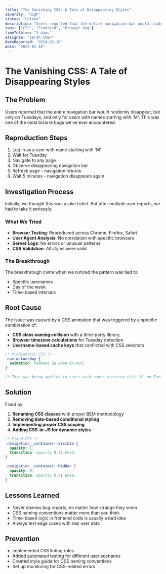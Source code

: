 ```yaml
---
title: "The Vanishing CSS: A Tale of Disappearing Styles"
severity: "high"
status: "solved"
description: "Users reported that the entire navigation bar would randomly disappear, but only on Tuesdays, and only for users with names starting with 'M'."
tags: ["CSS", "Frontend", "Browser Bug"]
timeToSolve: "3 days"
assignee: "Sarah Chen"
dateReported: "2024-01-10"
date: "2024-01-10"
---
```


# The Vanishing CSS: A Tale of Disappearing Styles

## The Problem

Users reported that the entire navigation bar would randomly disappear, but only on Tuesdays, and only for users with names starting with 'M'. This was one of the most bizarre bugs we've ever encountered.

## Reproduction Steps

1. Log in as a user with name starting with 'M'
2. Wait for Tuesday
3. Navigate to any page
4. Observe disappearing navigation bar
5. Refresh page - navigation returns
6. Wait 5 minutes - navigation disappears again

## Investigation Process

Initially, we thought this was a joke ticket. But after multiple user reports, we had to take it seriously.

### What We Tried

- **Browser Testing**: Reproduced across Chrome, Firefox, Safari
- **User Agent Analysis**: No correlation with specific browsers
- **Server Logs**: No errors or unusual patterns
- **CSS Validation**: All styles were valid

### The Breakthrough

The breakthrough came when we noticed the pattern was tied to:
- Specific usernames
- Day of the week
- Time-based intervals

## Root Cause

The issue was caused by a CSS animation that was triggered by a specific combination of:

- **CSS class naming collision** with a third-party library
- **Browser timezone calculations** for Tuesday detection
- **Username-based cache keys** that conflicted with CSS selectors

```css
/* Problematic CSS */
.nav-m-tuesday {
  animation: fadeOut 5s ease-in-out;
}

/* This was being applied to users with names starting with 'M' on Tuesdays */
```

## Solution

Fixed by:

1. **Renaming CSS classes** with proper BEM methodology
2. **Removing date-based conditional styling**
3. **Implementing proper CSS scoping**
4. **Adding CSS-in-JS for dynamic styles**

```css
/* Fixed CSS */
.navigation__container--visible {
  opacity: 1;
  transition: opacity 0.3s ease;
}

.navigation__container--hidden {
  opacity: 0;
  transition: opacity 0.3s ease;
}
```

## Lessons Learned

- Never dismiss bug reports, no matter how strange they seem
- CSS naming conventions matter more than you think
- Time-based logic in frontend code is usually a bad idea
- Always test edge cases with real user data

## Prevention

- Implemented CSS linting rules
- Added automated testing for different user scenarios
- Created style guide for CSS naming conventions
- Set up monitoring for CSS-related errors